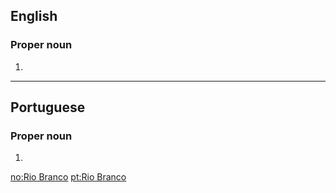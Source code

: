 ==English==
{{wikipedia}}

===Proper noun===
{{en-proper noun}}

# {{place:Brazil/state capital|en|state=Acre}}

----

==Portuguese==

===Proper noun===
{{pt-proper noun|head=[[rio|Rio]] [[branco|Branco]]}}

# {{place:Brazil/state capital|pt|state=Acre}}

[[no:Rio Branco]]
[[pt:Rio Branco]]